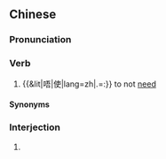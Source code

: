 ==Chinese==
{{zh-forms}}

===Pronunciation===
{{zh-pron
|c=m4 sai2
|cat=v,intj
}}

===Verb===
{{zh-verb}}

# {{lb|zh|Cantonese}} {{&lit|唔|使|lang=zh|.=:}} to not [[need]]
#: {{zh-x|唔使 錢{cin4-2}|free of charge (''lit.'' '''doesn't need''' money)|C}}

====Synonyms====
{{zh-dial|不用}}

===Interjection===
{{zh-interj}}

# {{lb|zh|Cantonese}} {{zh-short|唔使客氣|you're welcome}}